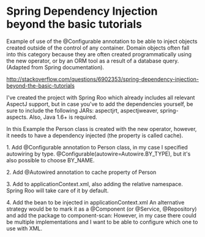 = Spring Dependency Injection beyond the basic tutorials =

Example of use of the @Configurable annotation to be able to inject objects created outside of
the control of any container. Domain objects often fall into this category because they are
often created programmatically using the new operator, or by an ORM tool as a result of a
database query. (Adapted from Spring documentation).

http://stackoverflow.com/questions/6902353/spring-dependency-injection-beyond-the-basic-tutorials

I've created the project with Spring Roo which already includes all relevant AspectJ support, but 
in case you've to add the dependencies yourself, be sure to include the following JARs: aspectjrt,
aspectjweaver, spring-aspects. Also, Java 1.6+ is required.

In this Example the Person class is created with the new operator, however, it needs to have a
dependency injected (the property is called cache).

1. Add @Configurable annotation to Person class, in my case I specified autowiring by type.
@Configurable(autowire=Autowire.BY_TYPE), but it's also possible to choose BY_NAME.

2. Add @Autowired annotation to cache property of Person

3. Add <context:spring-configured/> to applicationContext.xml, also adding the relative namespace.
Spring Roo will take care of it by default.

4. Add the bean to be injected in applicationContext.xml
<bean id="myCache" class="org.obliquid.springdi.cache.NullCache"/>
An alternative strategy would be to mark it as a @Component (or @Service, @Repository) and add
the package to component-scan:
<context:component-scan base-package="org.obliquid.springdi"/>
However, in my case there could be multiple implementations and I want to be able to configure
which one to use with XML.




